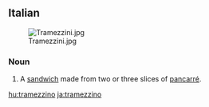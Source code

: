 ==Italian==
{{wikipedia|lang=it}}
[[Image:Tramezzini.jpg|thumb]]
===Noun===
{{it-noun|tramezzin|m|o|i}}

# A [[sandwich]] made from two or three slices of [[pancarré]].

[[hu:tramezzino]]
[[ja:tramezzino]]